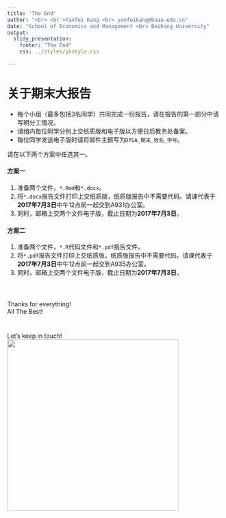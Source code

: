 ```yaml
---
title: 'The End'
author: "<br> <br >Yanfei Kang <br> yanfeikang@buaa.edu.cn"
date: "School of Economics and Management <br> Beihang University"
output:
  slidy_presentation:
    footer: "The End"
    css: ../styles/ykstyle.css

---
```


# 关于期末大报告

- 每个小组（最多包括3名同学）共同完成一份报告，请在报告的第一部分中请写明分工情况。
- 请组内每位同学分别上交纸质版和电子版以方便日后教务处备案。
- 每位同学发送电子版时请将邮件主题写为`DPSA_期末_姓名_学号`。

请在以下两个方案中任选其一。

#### 方案一
1. 准备两个文件，`*.Rmd`和`*.docx`。
2. 将`*.docx`报告文件打印上交纸质版，纸质版报告中不需要代码。请课代表于**2017年7月3日**中午12点前一起交到A931办公室。
3. 同时，邮箱上交两个文件电子版，截止日期为**2017年7月3日**。

#### 方案二
1. 准备两个文件，`*.R`代码文件和`*.pdf`报告文件。
2. 将`*.pdf`报告文件打印上交纸质版，纸质版报告中不需要代码。请课代表于**2017年7月3日**中午12点前一起交到A935办公室。
3. 同时，邮箱上交两个文件电子版，截止日期为**2017年7月3日**。



# {.alert}
<br>
Thanks for everything!
<br>
All The Best!

# {.alert}
Let's keep in touch!
<br>
<img src="./wechat.png" width="400px" height="400px" />
